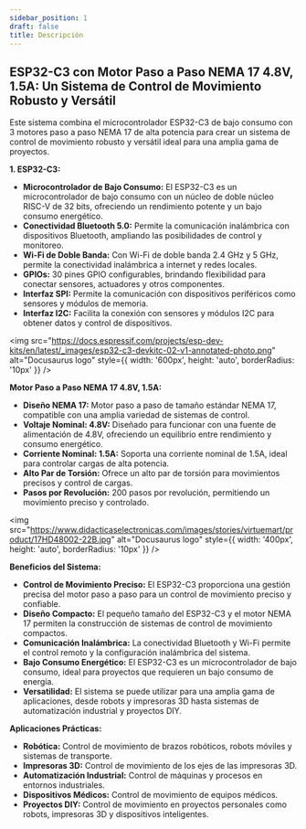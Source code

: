 ```yaml
---
sidebar_position: 1
draft: false
title: Descripción
---
```


## ESP32-C3 con Motor Paso a Paso NEMA 17 4.8V, 1.5A: Un Sistema de Control de Movimiento Robusto y Versátil

Este sistema combina el microcontrolador ESP32-C3 de bajo consumo con 3 motores paso a paso NEMA 17 de alta potencia para crear un sistema de control de movimiento robusto y versátil ideal para una amplia gama de proyectos.

**1. ESP32-C3:**

* **Microcontrolador de Bajo Consumo:** El ESP32-C3 es un microcontrolador de bajo consumo con un núcleo de doble núcleo RISC-V de 32 bits, ofreciendo un rendimiento potente y un bajo consumo energético.
* **Conectividad Bluetooth 5.0:** Permite la comunicación inalámbrica con dispositivos Bluetooth, ampliando las posibilidades de control y monitoreo.
* **Wi-Fi de Doble Banda:** Con Wi-Fi de doble banda 2.4 GHz y 5 GHz, permite la conectividad inalámbrica a internet y redes locales.
* **GPIOs:** 30 pines GPIO configurables, brindando flexibilidad para conectar sensores, actuadores y otros componentes.
* **Interfaz SPI:** Permite la comunicación con dispositivos periféricos como sensores y módulos de memoria.
* **Interfaz I2C:** Facilita la conexión con sensores y módulos I2C para obtener datos y control de dispositivos.

<img 
  src="https://docs.espressif.com/projects/esp-dev-kits/en/latest/_images/esp32-c3-devkitc-02-v1-annotated-photo.png" 
  alt="Docusaurus logo" 
  style={{
    width: '600px',
    height: 'auto',
    borderRadius: '10px'
  }}
/>

**Motor Paso a Paso NEMA 17 4.8V, 1.5A:**

* **Diseño NEMA 17:** Motor paso a paso de tamaño estándar NEMA 17, compatible con una amplia variedad de sistemas de control.
* **Voltaje Nominal: 4.8V:** Diseñado para funcionar con una fuente de alimentación de 4.8V, ofreciendo un equilibrio entre rendimiento y consumo energético.
* **Corriente Nominal: 1.5A:** Soporta una corriente nominal de 1.5A, ideal para controlar cargas de alta potencia.
* **Alto Par de Torsión:** Ofrece un alto par de torsión para movimientos precisos y control de cargas.
* **Pasos por Revolución:** 200 pasos por revolución, permitiendo un movimiento preciso y controlado.

<img 
  src="https://www.didacticaselectronicas.com/images/stories/virtuemart/product/17HD48002-22B.jpg" 
  alt="Docusaurus logo" 
  style={{
    width: '400px',
    height: 'auto',
    borderRadius: '10px'
  }}
/>

**Beneficios del Sistema:**

* **Control de Movimiento Preciso:** El ESP32-C3 proporciona una gestión precisa del motor paso a paso para un control de movimiento preciso y confiable.
* **Diseño Compacto:** El pequeño tamaño del ESP32-C3 y el motor NEMA 17 permiten la construcción de sistemas de control de movimiento compactos.
* **Comunicación Inalámbrica:** La conectividad Bluetooth y Wi-Fi permite el control remoto y la configuración inalámbrica del sistema.
* **Bajo Consumo Energético:** El ESP32-C3 es un microcontrolador de bajo consumo, ideal para proyectos que requieren un bajo consumo de energía.
* **Versatilidad:** El sistema se puede utilizar para una amplia gama de aplicaciones, desde robots y impresoras 3D hasta sistemas de automatización industrial y proyectos DIY.

**Aplicaciones Prácticas:**

* **Robótica:** Control de movimiento de brazos robóticos, robots móviles y sistemas de transporte.
* **Impresoras 3D:** Control de movimiento de los ejes de las impresoras 3D.
* **Automatización Industrial:** Control de máquinas y procesos en entornos industriales.
* **Dispositivos Médicos:** Control de movimiento de equipos médicos.
* **Proyectos DIY:** Control de movimiento en proyectos personales como robots, impresoras 3D y dispositivos inteligentes.


